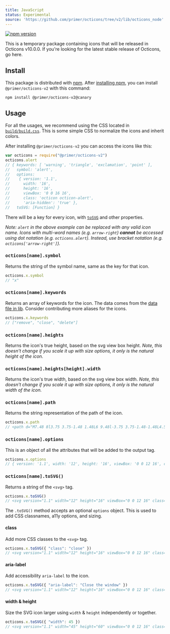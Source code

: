 ```yaml
---
title: JavaScript
status: Experimental 
source: 'https://github.com/primer/octicons/tree/v2/lib/octicons_node'
---
```



[![npm version](https://img.shields.io/npm/v/@primer/octicons-v2/canary.svg)](https://www.npmjs.org/package/@primer/octicons-v2)

<Flash scheme="yellow">
This is a temporary package containing icons that will be released in Octicons v10.0.0. If you're looking for the latest stable release of Octicons, go <Link href="https://primer.style/octicons/packages/ruby">here</Link>.
</Flash> 

## Install

This package is distributed with [npm][npm]. After [installing npm][install-npm], you can install `@primer/octicons-v2` with this command:

```shell
npm install @primer/octicons-v2@canary
```

## Usage

For all the usages, we recommend using the CSS located in [`build/build.css`](https://unpkg.com/@primer/octicons-v2@canary/build/build.css). This is some simple CSS to normalize the icons and inherit colors.

After installing `@primer/octicons-v2` you can access the icons like this:

```js
var octicons = require("@primer/octicons-v2")
octicons.alert
// { keywords: [ 'warning', 'triangle', 'exclamation', 'point' ],
//   symbol: 'alert',
//   options:
//    { version: '1.1',
//      width: '16',
//      height: '16',
//      viewBox: '0 0 16 16',
//      class: 'octicon octicon-alert',
//      'aria-hidden': 'true' },
//   toSVG: [Function] }
```

There will be a key for every icon, with [`toSVG`](#octiconsnametosvg) and other properties.

_Note: `alert` in the above example can be replaced with any valid icon name. Icons with multi-word names (e.g. `arrow-right`) **cannot** be accessed using dot notation (e.g. `octicons.alert`). Instead, use bracket notation (e.g. `octicons['arrow-right']`)._

### `octicons[name].symbol`

Returns the string of the symbol name, same as the key for that icon.

```js
octicons.x.symbol
// "x"
```

### `octicons[name].keywords`

Returns an array of keywords for the icon. The data comes from the [data file in lib](../data.json). Consider contributing more aliases for the icons.

```js
octicons.x.keywords
// ["remove", "close", "delete"]
```

### `octicons[name].heights`

Returns the icon's true height, based on the svg view box height. _Note, this doesn't change if you scale it up with size options, it only is the natural height of the icon._


### `octicons[name].heights[height].width`

Returns the icon's true width, based on the svg view box width. _Note, this doesn't change if you scale it up with size options, it only is the natural width of the icon._



### `octicons[name].path`

Returns the string representation of the path of the icon.

```js
octicons.x.path
// <path d="M7.48 8l3.75 3.75-1.48 1.48L6 9.48l-3.75 3.75-1.48-1.48L4.52 8 .77 4.25l1.48-1.48L6 6.52l3.75-3.75 1.48 1.48z"></path>
```

### `octicons[name].options`

This is an object of all the attributes that will be added to the output tag.

```js
octicons.x.options
// { version: '1.1', width: '12', height: '16', viewBox: '0 0 12 16', class: 'octicon octicon-x', 'aria-hidden': 'true' }
```




### `octicons[name].toSVG()`

Returns a string of the `<svg>` tag.

```js
octicons.x.toSVG()
// <svg version="1.1" width="12" height="16" viewBox="0 0 12 16" class="octicon octicon-x" aria-hidden="true"><path d="M7.48 8l3.75 3.75-1.48 1.48L6 9.48l-3.75 3.75-1.48-1.48L4.52 8 .77 4.25l1.48-1.48L6 6.52l3.75-3.75 1.48 1.48z"/></svg>
```

The `.toSVG()` method accepts an optional `options` object. This is used to add CSS classnames, a11y options, and sizing.

#### class

Add more CSS classes to the `<svg>` tag.

```js
octicons.x.toSVG({ "class": "close" })
// <svg version="1.1" width="12" height="16" viewBox="0 0 12 16" class="octicon octicon-x close" aria-hidden="true"><path d="M7.48 8l3.75 3.75-1.48 1.48L6 9.48l-3.75 3.75-1.48-1.48L4.52 8 .77 4.25l1.48-1.48L6 6.52l3.75-3.75 1.48 1.48z"/></svg>
```

#### aria-label

Add accessibility `aria-label` to the icon.

```js
octicons.x.toSVG({ "aria-label": "Close the window" })
// <svg version="1.1" width="12" height="16" viewBox="0 0 12 16" class="octicon octicon-x" aria-label="Close the window" role="img"><path d="M7.48 8l3.75 3.75-1.48 1.48L6 9.48l-3.75 3.75-1.48-1.48L4.52 8 .77 4.25l1.48-1.48L6 6.52l3.75-3.75 1.48 1.48z"/></svg>
```

#### width & height

Size the SVG icon larger using `width` & `height` independently or together.

```js
octicons.x.toSVG({ "width": 45 })
// <svg version="1.1" width="45" height="60" viewBox="0 0 12 16" class="octicon octicon-x" aria-hidden="true"><path d="M7.48 8l3.75 3.75-1.48 1.48L6 9.48l-3.75 3.75-1.48-1.48L4.52 8 .77 4.25l1.48-1.48L6 6.52l3.75-3.75 1.48 1.48z"/></svg>
```

[primer]: https://github.com/primer/primer
[docs]: http://primercss.io/
[npm]: https://www.npmjs.com/
[install-npm]: https://docs.npmjs.com/getting-started/installing-node
[sass]: http://sass-lang.com/
